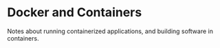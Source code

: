 # Docker and Containers

Notes about running containerized applications, and building software in containers.

